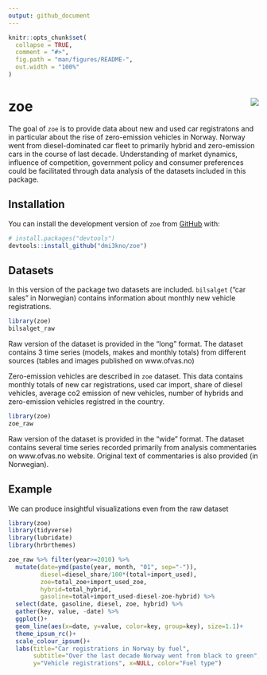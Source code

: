 ```yaml
---
output: github_document
---
```


<!-- README.md is generated from README.Rmd. Please edit that file -->

```r
knitr::opts_chunk$set(
  collapse = TRUE,
  comment = "#>",
  fig.path = "man/figures/README-",
  out.width = "100%"
)
```
# zoe <img src="man/figures/logo.png" align="right" />

The goal of `zoe` is to provide data about new and used car registratons and in particular about the rise of zero-emission vehicles in Norway. Norway went from diesel-dominated car fleet to primarily hybrid and zero-emission cars in the course of last decade. Understanding of market dynamics, influence of competition, government policy and consumer preferences could be facilitated through data analysis of the datasets included in this package. 

## Installation

You can install the  development version of `zoe` from [GitHub](https://github.com/) with:

``` r
# install.packages("devtools")
devtools::install_github("dmi3kno/zoe")
```
## Datasets

In this version of the package two datasets are included. `bilsalget` ("car sales" in Norwegian) contains information about monthly new vehicle registrations. 

```r
library(zoe)
bilsalget_raw
```

Raw version of the dataset is provided in the "long" format. The dataset contains 3 time series (models, makes and monthly totals) from different sources (tables and images published on www.ofvas.no)


Zero-emission vehicles are described in `zoe` dataset. This data contains monthly totals of new car registrations, used car import, share of diesel vehicles, average co2 emission of new vehicles, number of hybrids and zero-emission vehicles registred in the country.

```r
library(zoe)
zoe_raw
```

Raw version of the dataset is provided in the "wide" format. The dataset contains several time series recorded primarily from analysis commentaries on www.ofvas.no website. Original text of commentaries is also provided (in Norwegian).

## Example

We can produce insightful visualizations even from the raw dataset

```r
library(zoe)
library(tidyverse)
library(lubridate)
library(hrbrthemes)

zoe_raw %>% filter(year>=2010) %>% 
  mutate(date=ymd(paste(year, month, "01", sep="-")),
         diesel=diesel_share/100*(total+import_used),
         zoe=total_zoe+import_used_zoe,
         hybrid=total_hybrid,
         gasoline=total+import_used-diesel-zoe-hybrid) %>% 
  select(date, gasoline, diesel, zoe, hybrid) %>% 
  gather(key, value, -date) %>% 
  ggplot()+
  geom_line(aes(x=date, y=value, color=key, group=key), size=1.1)+
  theme_ipsum_rc()+
  scale_colour_ipsum()+
  labs(title="Car registrations in Norway by fuel",
       subtitle="Over the last decade Norway went from black to green",
       y="Vehicle registrations", x=NULL, color="Fuel type")
```

